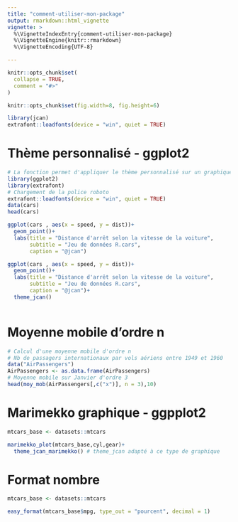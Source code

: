 ```yaml
---
title: "comment-utiliser-mon-package"
output: rmarkdown::html_vignette
vignette: >
  %\VignetteIndexEntry{comment-utiliser-mon-package}
  %\VignetteEngine{knitr::rmarkdown}
  %\VignetteEncoding{UTF-8}

---
```


```r
knitr::opts_chunk$set(
  collapse = TRUE,
  comment = "#>"
)

knitr::opts_chunk$set(fig.width=8, fig.height=6) 
```

```r
library(jcan)
extrafont::loadfonts(device = "win", quiet = TRUE)
```

# Thème personnalisé - ggplot2

```r
# La fonction permet d'appliquer le thème personnalisé sur un graphique ggplot2
library(ggplot2)
library(extrafont)
# Chargement de la police roboto
extrafont::loadfonts(device = "win", quiet = TRUE)
data(cars)
head(cars)

ggplot(cars , aes(x = speed, y = dist))+
  geom_point()+
  labs(title = "Distance d'arrêt selon la vitesse de la voiture",
       subtitle = "Jeu de données R.cars",
       caption = "@jcan")

ggplot(cars , aes(x = speed, y = dist))+
  geom_point()+
  labs(title = "Distance d'arrêt selon la vitesse de la voiture",
       subtitle = "Jeu de données R.cars",
       caption = "@jcan")+
  theme_jcan()
  

```

# Moyenne mobile d'ordre n

```r
# Calcul d'une moyenne mobile d'ordre n
# Nb de passagers internationaux par vols aériens entre 1949 et 1960
data("AirPassengers")
AirPassengers <- as.data.frame(AirPassengers)
# Moyenne mobile sur Janvier d'ordre 3
head(moy_mob(AirPassengers[,c("x")], n = 3),10)

```


# Marimekko graphique - ggpplot2
```r
mtcars_base <- datasets::mtcars

marimekko_plot(mtcars_base,cyl,gear)+
  theme_jcan_marimekko() # theme_jcan adapté à ce type de graphique

```



# Format nombre
```r
mtcars_base <- datasets::mtcars

easy_format(mtcars_base$mpg, type_out = "pourcent", decimal = 1)

```


